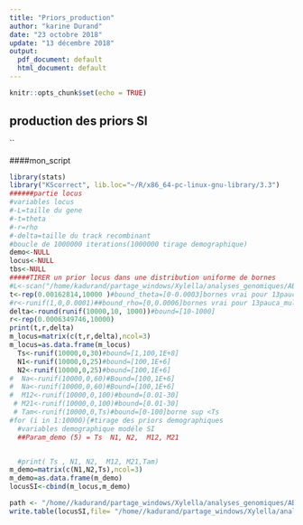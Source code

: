 ```yaml
---
title: "Priors_production"
author: "karine Durand"
date: "23 octobre 2018"
update: "13 décembre 2018"
output:
  pdf_document: default
  html_document: default
---
```


```r
knitr::opts_chunk$set(echo = TRUE)
```


## production des priors SI

``

####mon_script
```r
library(stats)
library("KScorrect", lib.loc="~/R/x86_64-pc-linux-gnu-library/3.3")
######partie locus 
#variables locus
#-L=taille du gene
#-t=theta
#-r=rho
#-delta=taille du track recombinant
#boucle de 1000000 iterations(1000000 tirage demographique)
demo<-NULL
locus<-NULL
tbs<-NULL
#####TIRER un prior locus dans une distribution uniforme de bornes 
#L<-scan("/home/kadurand/partage_windows/Xylella/analyses_genomiques/ABC/obs/1368oRTHOLOGUES_summarystats/lenght")#bound_taille du gene[100-2500]
t<-rep(0.00162814,10000 )#bound_theta=[0-0.0003]bornes vrai pour 13pauca_multiplex augmenter la borne sup à 0.001]
#r<-runif(1,0,0.0001)##bound_rho=[0,0.0006]bornes vrai pour 13pauca_multiplex augmenter la borne sup à 0.001]
delta<-round(runif(10000,10, 1000))#bound=[10-1000]
r<-rep(0.0006349746,10000)
print(t,r,delta)
m_locus=matrix(c(t,r,delta),ncol=3)
m_locus=as.data.frame(m_locus)
  Ts<-runif(10000,0,30)#bound=[1,100,1E+8]
  N1<-runif(10000,0,25)#bound=[100,1E+6]
  N2<-runif(10000,0,25)#bound=[100,1E+6]
#  Na<-runif(10000,0,60)#Bound=[100,1E+6]
#  Na<-runif(10000,0,60)#Bound=[100,1E+6]
#  M12<-runif(10000,0,100)#bound=[0.01-30]
 # M21<-runif(10000,0,100)#bound=[0.01-30]
 # Tam<-runif(10000,0,Ts)#bound=[0-100]borne sup <Ts
#for (i in 1:10000){#tirage des priors demographiques
  #variables demographique modéle SI
  ##Param_demo (5) = Ts  N1, N2,  M12, M21


  #print( Ts , N1, N2,  M12, M21,Tam)
m_demo=matrix(c(N1,N2,Ts),ncol=3)
m_demo=as.data.frame(m_demo)
locusSI<-cbind(m_locus,m_demo)

path <- "/home//kadurand/partage_windows/Xylella/analyses_genomiques/ABC/fastSimBac_linux/fastsimbac_alignement_13paucacvcmulti/Pr" 
write.table(locusSI,file= "/home//kadurand/partage_windows/Xylella/analyses_genomiques/ABC/fastSimBac_linux/fastsimbac_alignement_13paucacvcmulti/locusSI",col.names=FALSE,row.names =FALSE)
```

